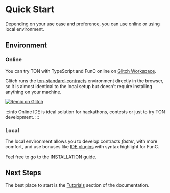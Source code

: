 
# Quick Start

Depending on your use case and preference, you can use online or using local environment.

## Environment

### Online


You can try TON with TypeScript and FunC online on [Glitch Workspace](https://glitch.com/edit/#!/remix/clone-from-repo?&REPO_URL=https%3A%2F%2Fgithub.com%2Fton-defi-org%2Ftonstarter-contracts.git).

Glitch runs the [ton-standard-contracts](https://github.com/ton-defi-org/tonstarter-contracts) environment directly in the browser, so it is almost identical to the local setup but doesn't require installing anything on your machine.

[![Remix on Glitch](https://cdn.glitch.com/2703baf2-b643-4da7-ab91-7ee2a2d00b5b%2Fremix-button-v2.svg)](https://glitch.com/edit/#!/remix/clone-from-repo?&REPO_URL=https%3A%2F%2Fgithub.com%2Fton-defi-org%2Ftonstarter-contracts.git)

:::info
Online IDE is ideal solution for hackathons, contests or just to try TON development.
:::


### Local

The local environment allows you to develop contracts _faster_, with more comfort, and use bonuses like [IDE plugins](/develop/tools/ide-plugins) with syntax highlight for FunC.

Feel free to go to the [INSTALLATION](/develop/installation) guide.

[//]: # (#### Toolkit)

[//]: # ()
[//]: # (Find tools that suits perfect for your stack:)

[//]: # (- Tools)


## Next Steps

The best place to start is the [Tutorials](/develop/tutorials) section of the documentation.

[//]: # (<div className="vt-box-container next-steps">)

[//]: # (  <a className="vt-box" href="/tutorial/">)

[//]: # (    <p className="next-steps-link">Try the Tutorials</p>)

[//]: # (    <p className="next-steps-caption">For those who prefer learning things hands-on.</p>)

[//]: # (  </a>)

[//]: # (  <a className="vt-box" href="/examples/">)

[//]: # (    <p className="next-steps-link">Check out Examples</p>)

[//]: # (    <p className="next-steps-caption">Explore examples of core features.</p>)

[//]: # (  </a>)

[//]: # (</div>)
